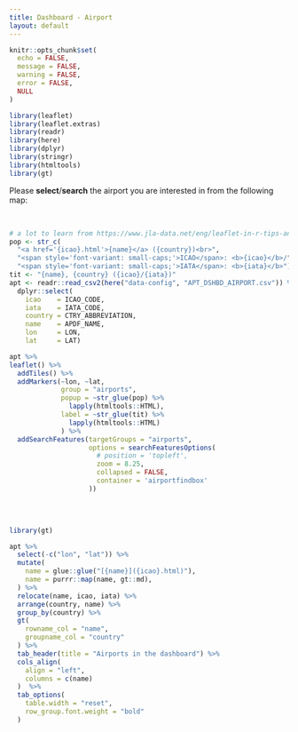 ```yaml
---
title: Dashboard - Airport
layout: default
---
```


```r
knitr::opts_chunk$set(
  echo = FALSE,
  message = FALSE,
  warning = FALSE,
  error = FALSE,
  NULL
)

library(leaflet)
library(leaflet.extras)
library(readr)
library(here)
library(dplyr)
library(stringr)
library(htmltools)
library(gt)
```

Please **select**/**search** the airport you are interested in from the following map:
<div id="airportfindbox"></div>
<br>

```r
# a lot to learn from https://www.jla-data.net/eng/leaflet-in-r-tips-and-tricks/
pop <- str_c(
  "<a href='{icao}.html'>{name}</a> ({country})<br>",
  "<span style='font-variant: small-caps;'>ICAO</span>: <b>{icao}</b>/",
  "<span style='font-variant: small-caps;'>IATA</span>: <b>{iata}</b>")
tit <- "{name}, {country} ({icao}/{iata})"
apt <- readr::read_csv2(here("data-config", "APT_DSHBD_AIRPORT.csv")) %>%
  dplyr::select(
    icao    = ICAO_CODE,
    iata    = IATA_CODE,
    country = CTRY_ABBREVIATION,
    name    = APDF_NAME,
    lon     = LON,
    lat     = LAT)

apt %>%
leaflet() %>%
  addTiles() %>%
  addMarkers(~lon, ~lat,
             group = "airports",
             popup = ~str_glue(pop) %>%
               lapply(htmltools::HTML),
             label = ~str_glue(tit) %>%
               lapply(htmltools::HTML)
             ) %>%
  addSearchFeatures(targetGroups = "airports",
                    options = searchFeaturesOptions(
                      # position = 'topleft',
                      zoom = 8.25,
                      collapsed = FALSE,
                      container = 'airportfindbox'
                    ))
  
```

<br>

```r
library(gt)

apt %>%
  select(-c("lon", "lat")) %>%
  mutate(
    name = glue::glue("[{name}]({icao}.html)"),
    name = purrr::map(name, gt::md),
  ) %>%
  relocate(name, icao, iata) %>%
  arrange(country, name) %>%
  group_by(country) %>%
  gt(
    rowname_col = "name",
    groupname_col = "country"
  ) %>%
  tab_header(title = "Airports in the dashboard") %>%
  cols_align(
    align = "left",
    columns = c(name)
  )  %>%
  tab_options(
    table.width = "reset",
    row_group.font.weight = "bold"
  )
```

